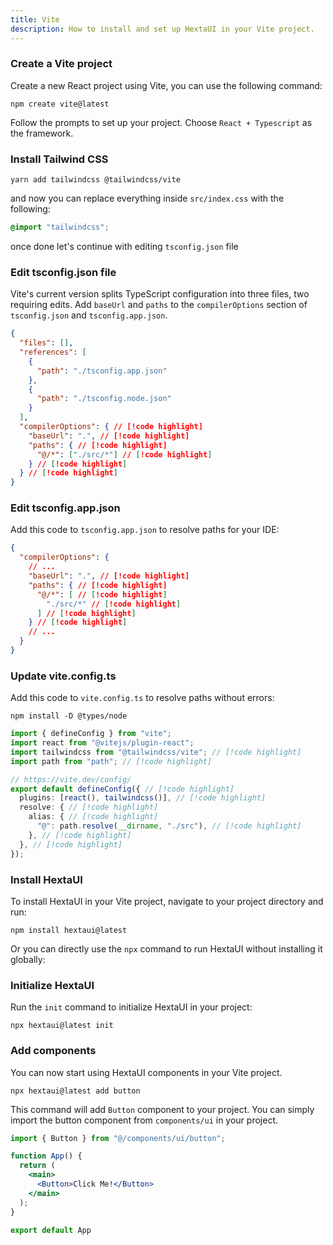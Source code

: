 ```yaml
---
title: Vite
description: How to install and set up HextaUI in your Vite project.
---
```



### Create a Vite project

Create a new React project using Vite, you can use the following command:

```package-install
npm create vite@latest
```

Follow the prompts to set up your project. Choose `React + Typescript` as the framework.

### Install Tailwind CSS

```package-install
yarn add tailwindcss @tailwindcss/vite
```

and now you can replace everything inside `src/index.css` with the following:

```css title="src/index.css"
@import "tailwindcss";
```

once done let's continue with editing `tsconfig.json` file

### Edit tsconfig.json file

Vite's current version splits TypeScript configuration into three files, two requiring edits. Add `baseUrl` and `paths` to the `compilerOptions` section of `tsconfig.json` and `tsconfig.app.json`.

```json title="tsconfig.json"
{
  "files": [],
  "references": [
    {
      "path": "./tsconfig.app.json"
    },
    {
      "path": "./tsconfig.node.json"
    }
  ],
  "compilerOptions": { // [!code highlight]
    "baseUrl": ".", // [!code highlight]
    "paths": { // [!code highlight]
      "@/*": ["./src/*"] // [!code highlight]
    } // [!code highlight]
  } // [!code highlight]
}
```

### Edit tsconfig.app.json
Add this code to `tsconfig.app.json` to resolve paths for your IDE:

```json title="tsconfig.app.json"
{
  "compilerOptions": {
    // ...
    "baseUrl": ".", // [!code highlight]
    "paths": { // [!code highlight]
      "@/*": [ // [!code highlight]
        "./src/*" // [!code highlight]
      ] // [!code highlight]
    } // [!code highlight]
    // ...
  }
}
```

### Update vite.config.ts
Add this code to `vite.config.ts` to resolve paths without errors:

```package-install
npm install -D @types/node
```

```ts title="vite.config.ts"
import { defineConfig } from "vite";
import react from "@vitejs/plugin-react";
import tailwindcss from "@tailwindcss/vite"; // [!code highlight]
import path from "path"; // [!code highlight]

// https://vite.dev/config/
export default defineConfig({ // [!code highlight]
  plugins: [react(), tailwindcss()], // [!code highlight]
  resolve: { // [!code highlight]
    alias: { // [!code highlight]
      "@": path.resolve(__dirname, "./src"), // [!code highlight]
    }, // [!code highlight]
  }, // [!code highlight]
});

```


### Install HextaUI

To install HextaUI in your Vite project, navigate to your project directory and run:

```package-install
npm install hextaui@latest
```

Or you can directly use the `npx` command to run HextaUI without installing it globally:

### Initialize HextaUI

Run the `init` command to initialize HextaUI in your project:

```package-install
npx hextaui@latest init
```

### Add components

You can now start using HextaUI components in your Vite project.

```package-install
npx hextaui@latest add button
```

This command will add `Button` component to your project. You can simply import the button component from `components/ui` in your project.

```jsx title="src/App.tsx"
import { Button } from "@/components/ui/button";

function App() {
  return (
    <main>
      <Button>Click Me!</Button>  
    </main>
  );
}

export default App
```
